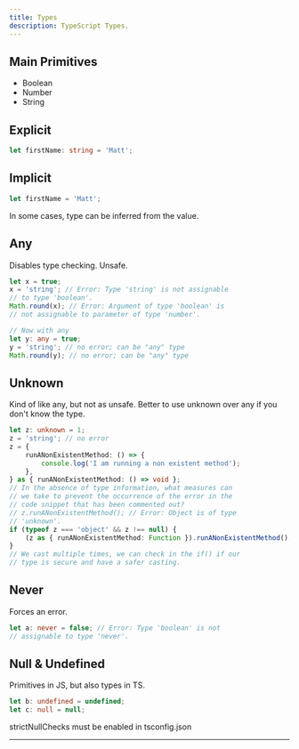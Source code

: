 ```yaml
---
title: Types
description: TypeScript Types.
---
```


## Main Primitives

- Boolean
- Number
- String

## Explicit

```ts copy
let firstName: string = 'Matt';
```

## Implicit

```ts copy
let firstName = 'Matt';
```

In some cases, type can be inferred from the value.

## Any

Disables type checking. Unsafe.

```ts copy
let x = true;
x = 'string'; // Error: Type 'string' is not assignable
// to type 'boolean'.
Math.round(x); // Error: Argument of type 'boolean' is
// not assignable to parameter of type 'number'.

// Now with any
let y: any = true;
y = 'string'; // no error; can be "any" type
Math.round(y); // no error; can be "any" type
```

## Unknown

Kind of like any, but not as unsafe. Better to use unknown over any if you don't know the type.

```ts copy
let z: unknown = 1;
z = 'string'; // no error
z = {
	runANonExistentMethod: () => {
		console.log('I am running a non existent method');
	},
} as { runANonExistentMethod: () => void };
// In the absence of type information, what measures can
// we take to prevent the occurrence of the error in the
// code snippet that has been commented out?
// z.runANonExistentMethod(); // Error: Object is of type
// 'unknown'.
if (typeof z === 'object' && z !== null) {
	(z as { runANonExistentMethod: Function }).runANonExistentMethod();
}
// We cast multiple times, we can check in the if() if our
// type is secure and have a safer casting.
```

## Never

Forces an error.

```ts copy
let a: never = false; // Error: Type 'boolean' is not
// assignable to type 'never'.
```

## Null & Undefined

Primitives in JS, but also types in TS.

```ts copy
let b: undefined = undefined;
let c: null = null;
```

strictNullChecks must be enabled in tsconfig.json

---
